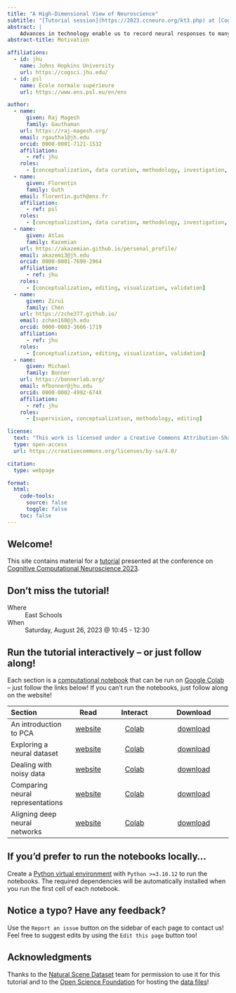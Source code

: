 ```yaml
---
title: "A High-Dimensional View of Neuroscience"
subtitle: "[Tutorial session](https://2023.ccneuro.org/kt3.php) at [Cognitive Computational Neuroscience 2023](https://2023.ccneuro.org/kt3.php)"
abstract: |
    Advances in technology enable us to record neural responses to many thousands of stimuli from a huge number of channels (e.g. fMRI in humans, two-photon imaging in mice, neuropixel probes in monkeys). Given the unprecedented scale of these data -- collected with incredible effort at enormous expense -- what computational tools can we use to study neural representations in high dimensions? What theoretical insights can we gain about the nature of neural representations from large-scale datasets?
abstract-title: Motivation

affiliations:
  - id: jhu
    name: Johns Hopkins University
    url: https://cogsci.jhu.edu/
  - id: psl
    name: École normale supérieure
    url: https://www.ens.psl.eu/en/ens

author:
  - name:
      given: Raj Magesh
      family: Gauthaman
    url: https://raj-magesh.org/
    email: rgautha1@jh.edu
    orcid: 0000-0001-7121-1532
    affiliation:
      - ref: jhu
    roles:
      - [conceptualization, data curation, methodology, investigation, analysis, software, writing, editing, visualization]
  - name:
      given: Florentin
      family: Guth
    email: florentin.guth@ens.fr
    affiliation:
      - ref: psl
    roles:
      - [conceptualization, data curation, methodology, investigation, analysis, software, writing, editing, visualization]
  - name:
      given: Atlas
      family: Kazemian
    url: https://akazemian.github.io/personal_profile/
    email: akazemi3@jh.edu
    orcid: 0000-0001-7699-2964
    affiliation:
      - ref: jhu
    roles:
      - [conceptualization, editing, visualization, validation]
  - name:
      given: Zirui
      family: Chen
    url: https://zche377.github.io/
    email: zchen160@jh.edu
    orcid: 0000-0003-3666-1719
    affiliation:
      - ref: jhu
    roles:
      - [conceptualization, editing, visualization, validation]
  - name:
      given: Michael
      family: Bonner
    url: https://bonnerlab.org/
    email: mfbonner@jhu.edu
    orcid: 0000-0002-4992-674X
    affiliation:
      - ref: jhu
    roles:
      - [supervision, conceptualization, methodology, editing]

license:
  text: "This work is licensed under a Creative Commons Attribution-ShareAlike 4.0 International License."
  type: open-access
  url: https://creativecommons.org/licenses/by-sa/4.0/

citation:
  type: webpage

format:
  html:
    code-tools:
      source: false
      toggle: false
    toc: false
---
```


## Welcome!

This site contains material for a [tutorial](https://2023.ccneuro.org/kt3.php) presented at the conference on [Cognitive Computational Neuroscience 2023](https://2023.ccneuro.org/).

::: {.callout-important}
# Don't miss the tutorial!

Where
: East Schools

When
: Saturday, August 26, 2023 @ 10:45 - 12:30
:::

::: {.callout-tip}
# Run the tutorial interactively -- or just follow along!

Each section is a [computational notebook](https://docs.jupyter.org/en/latest/index.html) that can be run on [Google Colab](https://colab.research.google.com/) -- just follow the links below! If you can't run the notebooks, just follow along on the website!
:::

| Section | Read | Interact | Download |
|:-----|:-------:|:--------:|:-------------:|
| An introduction to PCA | [website](https://bonnerlab.github.io/ccn-tutorial/pages/introducing_pca.html) | [Colab](https://colab.research.google.com/github/BonnerLab/ccn-tutorial/blob/main/notebooks/introducing_pca.ipynb)  | [download](https://bonnerlab.github.io/ccn-tutorial/pages/introducing_pca.ipynb) |
| Exploring a neural dataset | [website](https://bonnerlab.github.io/ccn-tutorial/pages/exploring_neural_data.html) | [Colab](https://colab.research.google.com/github/BonnerLab/ccn-tutorial/blob/main/notebooks/exploring_neural_data.ipynb) | [download](https://bonnerlab.github.io/ccn-tutorial/pages/exploring_neural_data.ipynb) |
| Dealing with noisy data | [website](https://bonnerlab.github.io/ccn-tutorial/pages/dealing_with_noise.html) | [Colab](https://colab.research.google.com/github/BonnerLab/ccn-tutorial/blob/main/notebooks/dealing_with_noise.ipynb) | [download](https://bonnerlab.github.io/ccn-tutorial/pages/dealing_with_noise.ipynb) |
| Comparing neural representations | [website](https://bonnerlab.github.io/ccn-tutorial/pages/comparing_representations.html) | [Colab](https://colab.research.google.com/github/BonnerLab/ccn-tutorial/blob/main/notebooks/comparing_representations.ipynb) | [download](https://bonnerlab.github.io/ccn-tutorial/pages/comparing_representations.ipynb) |
| Aligning deep neural networks | [website](https://bonnerlab.github.io/ccn-tutorial/pages/aligning_neural_networks.html) | [Colab](https://colab.research.google.com/github/BonnerLab/ccn-tutorial/blob/main/notebooks/aligning_neural_networks.ipynb) | [download](https://bonnerlab.github.io/ccn-tutorial/pages/aligning_neural_networks.ipynb) |

::: {.callout-note collapse="true"}
# If you'd prefer to run the notebooks locally...

Create a [Python virtual environment](https://packaging.python.org/en/latest/guides/installing-using-pip-and-virtual-environments/#creating-a-virtual-environment) with `Python >=3.10.12` to run the notebooks. The required dependencies will be automatically installed when you run the first cell of each notebook.
:::

::: {.callout-warning}
# Notice a typo? Have any feedback?

Use the `Report an issue` button on the sidebar of each page to contact us! Feel free to suggest edits by using the `Edit this page` button too!
:::

## Acknowledgments {.appendix}

Thanks to the [Natural Scene Dataset](http://naturalscenesdataset.org/) team for permission to use it for this tutorial and to the [Open Science Foundation](https://osf.io/) for hosting the [data files](https://osf.io/zk265/)!
